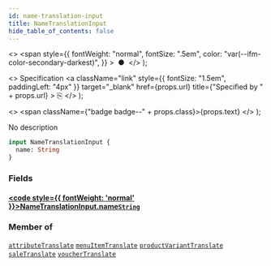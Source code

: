 ```yaml
---
id: name-translation-input
title: NameTranslationInput
hide_table_of_contents: false
---
```


  <>
    <span
      style={{
        fontWeight: "normal",
        fontSize: ".5em",
        color: "var(--ifm-color-secondary-darkest)",
      }}
    >
      &nbsp;●&nbsp;
    </span>
  </>
);

  <>
    Specification
    <a
      className="link"
      style={{ fontSize: "1.5em", paddingLeft: "4px" }}
      target="\_blank"
      href={props.url}
      title={"Specified by " + props.url}
    >
      ⎘
    </a>
  </>
);

  <>
    <span className={"badge badge--" + props.class}>{props.text}</span>
  </>
);

No description

```graphql
input NameTranslationInput {
  name: String
}
```

### Fields

#### [<code style={{ fontWeight: 'normal' }}>NameTranslationInput.<b>name</b></code>](#)<Bullet />[`String`](../../api-reference/scalars/string) <Badge class="secondary" text="scalar"/>

>

### Member of

[`attributeTranslate`](../../api-reference/mutations/attribute-translate) <Badge class="secondary" text="mutation"/><Bullet />[`menuItemTranslate`](../../api-reference/mutations/menu-item-translate) <Badge class="secondary" text="mutation"/><Bullet />[`productVariantTranslate`](../../api-reference/mutations/product-variant-translate) <Badge class="secondary" text="mutation"/><Bullet />[`saleTranslate`](../../api-reference/mutations/sale-translate) <Badge class="secondary" text="mutation"/><Bullet />[`voucherTranslate`](../../api-reference/mutations/voucher-translate) <Badge class="secondary" text="mutation"/>
